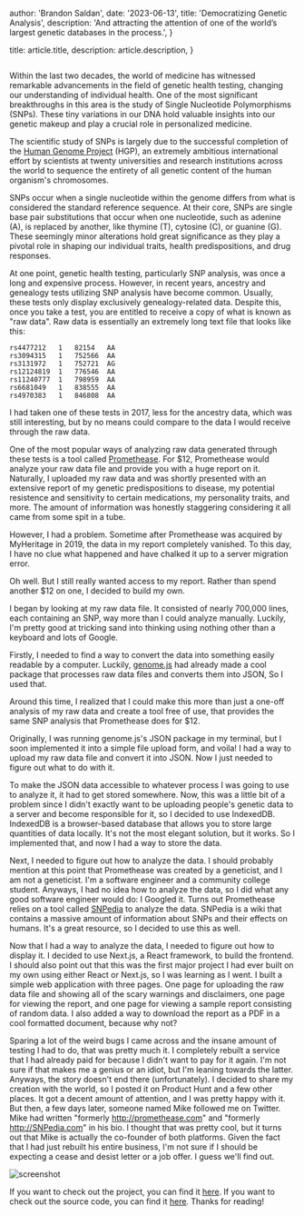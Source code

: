 
  author: 'Brandon Saldan',
  date: '2023-06-13',
  title: 'Democratizing Genetic Analysis',
  description:
    'And attracting the attention of one of the world’s largest genetic databases in the process.',
}

  title: article.title,
  description: article.description,
}


<Image src={Cover} alt="" />

Within the last two decades, the world of medicine has witnessed remarkable advancements in the field of genetic health testing, changing our understanding of individual health. One of the most significant breakthroughs in this area is the study of Single Nucleotide Polymorphisms (SNPs). These tiny variations in our DNA hold valuable insights into our genetic makeup and play a crucial role in personalized medicine.

The scientific study of SNPs is largely due to the successful completion of the [Human Genome Project](https://www.ncbi.nlm.nih.gov/pmc/articles/PMC6875757/) (HGP), an extremely ambitious international effort by scientists at twenty universities and research institutions across the world to sequence the entirety of all genetic content of the human organism's chromosomes.

SNPs occur when a single nucleotide within the genome differs from what is considered the standard reference sequence. At their core, SNPs are single base pair substitutions that occur when one nucleotide, such as adenine (A), is replaced by another, like thymine (T), cytosine (C), or guanine (G). These seemingly minor alterations hold great significance as they play a pivotal role in shaping our individual traits, health predispositions, and drug responses.

At one point, genetic health testing, particularly SNP analysis, was once a long and expensive process. However, in recent years, ancestry and genealogy tests utilizing SNP analysis have become common. Usually, these tests only display exclusively genealogy-related data. Despite this, once you take a test, you are entitled to receive a copy of what is known as "raw data". Raw data is essentially an extremely long text file that looks like this:

```
rs4477212	1	82154	AA
rs3094315	1	752566	AA
rs3131972	1	752721	AG
rs12124819	1	776546	AA
rs11240777	1	798959	AA
rs6681049	1	838555	AA
rs4970383	1	846808	AA
```

I had taken one of these tests in 2017, less for the ancestry data, which was still interesting, but by no means could compare to the data I would receive through the raw data.

One of the most popular ways of analyzing raw data generated through these tests is a tool called [Promethease](https://promethease.com/). For $12, Promethease would analyze your raw data file and provide you with a huge report on it. Naturally, I uploaded my raw data and was shortly presented with an extensive report of my genetic predispositions to disease, my potential resistence and sensitivity to certain medications, my personality traits, and more. The amount of information was honestly staggering considering it all came from some spit in a tube.

However, I had a problem. Sometime after Promethease was acquired by MyHeritage in 2019, the data in my report completely vanished. To this day, I have no clue what happened and have chalked it up to a server migration error.

Oh well. But I still really wanted access to my report. Rather than spend another $12 on one, I decided to build my own.

I began by looking at my raw data file. It consisted of nearly 700,000 lines, each containing an SNP, way more than I could analyze manually. Luckily, I'm pretty good at tricking sand into thinking using nothing other than a keyboard and lots of Google.

Firstly, I needed to find a way to convert the data into something easily readable by a computer. Luckily, [genome.js](https://github.com/genomejs) had already made a cool package that processes raw data files and converts them into JSON, So I used that.

Around this time, I realized that I could make this more than just a one-off analysis of my raw data and create a tool free of use, that provides the same SNP analysis that Promethease does for $12.

Originally, I was running genome.js's JSON package in my terminal, but I soon implemented it into a simple file upload form, and voila! I had a way to upload my raw data file and convert it into JSON. Now I just needed to figure out what to do with it.

To make the JSON data accessible to whatever process I was going to use to analyze it, it had to get stored somewhere. Now, this was a little bit of a problem since I didn't exactly want to be uploading people's genetic data to a server and become responsible for it, so I decided to use IndexedDB. IndexedDB is a browser-based database that allows you to store large quantities of data locally. It's not the most elegant solution, but it works. So I implemented that, and now I had a way to store the data.

Next, I needed to figure out how to analyze the data. I should probably mention at this point that Promethease was created by a geneticist, and I am not a geneticist. I'm a software engineer and a community college student. Anyways, I had no idea how to analyze the data, so I did what any good software engineer would do: I Googled it. Turns out Promethease relies on a tool called [SNPedia](https://www.snpedia.com/) to analyze the data. SNPedia is a wiki that contains a massive amount of information about SNPs and their effects on humans. It's a great resource, so I decided to use this as well.

Now that I had a way to analyze the data, I needed to figure out how to display it. I decided to use Next.js, a React framework, to build the frontend. I should also point out that this was the first major project I had ever built on my own using either React or Next.js, so I was learning as I went. I built a simple web application with three pages. One page for uploading the raw data file and showing all of the scary warnings and disclaimers, one page for viewing the report, and one page for viewing a sample report consisting of random data. I also added a way to download the report as a PDF in a cool formatted document, because why not?

Sparing a lot of the weird bugs I came across and the insane amount of testing I had to do, that was pretty much it. I completely rebuilt a service that I had already paid for because I didn't want to pay for it again. I'm not sure if that makes me a genius or an idiot, but I'm leaning towards the latter. Anyways, the story doesn't end there (unfortunately). I decided to share my creation with the world, so I posted it on Product Hunt and a few other places. It got a decent amount of attention, and I was pretty happy with it. But then, a few days later, someone named Mike followed me on Twitter. Mike had written "formerly http://promethease.com" and "formerly http://SNPedia.com" in his bio. I thought that was pretty cool, but it turns out that Mike is actually the co-founder of both platforms. Given the fact that I had just rebuilt his entire business, I'm not sure if I should be expecting a cease and desist letter or a job offer. I guess we'll find out.

![screenshot](https://raw.githubusercontent.com/brandonsaldan/codex/main/public/images/genecodex.gif)

If you want to check out the project, you can find it [here](https://codex-brandonsaldan.vercel.app/). If you want to check out the source code, you can find it [here](https://github.com/brandonsaldan/codex). Thanks for reading!
